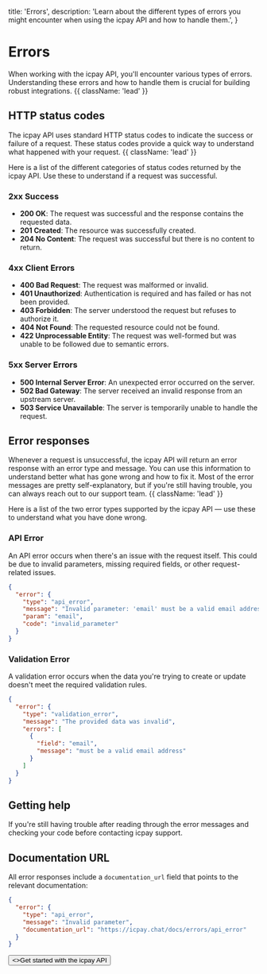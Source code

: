   title: 'Errors',
  description:
    'Learn about the different types of errors you might encounter when using the icpay API and how to handle them.',
}

# Errors

When working with the icpay API, you'll encounter various types of errors. Understanding these errors and how to handle them is crucial for building robust integrations. {{ className: 'lead' }}

## HTTP status codes

The icpay API uses standard HTTP status codes to indicate the success or failure of a request. These status codes provide a quick way to understand what happened with your request. {{ className: 'lead' }}

Here is a list of the different categories of status codes returned by the icpay API. Use these to understand if a request was successful.

### 2xx Success

- **200 OK**: The request was successful and the response contains the requested data.
- **201 Created**: The resource was successfully created.
- **204 No Content**: The request was successful but there is no content to return.

### 4xx Client Errors

- **400 Bad Request**: The request was malformed or invalid.
- **401 Unauthorized**: Authentication is required and has failed or has not been provided.
- **403 Forbidden**: The server understood the request but refuses to authorize it.
- **404 Not Found**: The requested resource could not be found.
- **422 Unprocessable Entity**: The request was well-formed but was unable to be followed due to semantic errors.

### 5xx Server Errors

- **500 Internal Server Error**: An unexpected error occurred on the server.
- **502 Bad Gateway**: The server received an invalid response from an upstream server.
- **503 Service Unavailable**: The server is temporarily unable to handle the request.

## Error responses

Whenever a request is unsuccessful, the icpay API will return an error response with an error type and message. You can use this information to understand better what has gone wrong and how to fix it. Most of the error messages are pretty self-explanatory, but if you're still having trouble, you can always reach out to our support team. {{ className: 'lead' }}

Here is a list of the two error types supported by the icpay API — use these to understand what you have done wrong.

### API Error

An API error occurs when there's an issue with the request itself. This could be due to invalid parameters, missing required fields, or other request-related issues.

```json
{
  "error": {
    "type": "api_error",
    "message": "Invalid parameter: 'email' must be a valid email address",
    "param": "email",
    "code": "invalid_parameter"
  }
}
```

### Validation Error

A validation error occurs when the data you're trying to create or update doesn't meet the required validation rules.

```json
{
  "error": {
    "type": "validation_error",
    "message": "The provided data was invalid",
    "errors": [
      {
        "field": "email",
        "message": "must be a valid email address"
      }
    ]
  }
}
```

## Getting help

If you're still having trouble after reading through the error messages and checking your code before contacting icpay support.

## Documentation URL

All error responses include a `documentation_url` field that points to the relevant documentation:

```json
{
  "error": {
    "type": "api_error",
    "message": "Invalid parameter",
    "documentation_url": "https://icpay.chat/docs/errors/api_error"
  }
}
```

<div className="not-prose">
  <Button href="/quickstart" variant="text" arrow="right">
    <>Get started with the icpay API</>
  </Button>
</div>
